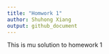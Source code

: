 ```yaml
---
title: "Homwork 1"
author: Shuhong Xiang
output: github_document
---
```


This is mu solution to homework 1

